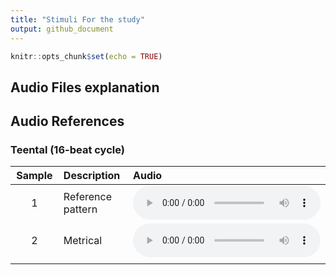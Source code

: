 ```yaml
---
title: "Stimuli For the study"
output: github_document
---
```


```r
knitr::opts_chunk$set(echo = TRUE)
```

## Audio Files explanation

## Audio References

### Teental (16-beat cycle)

| Sample | Description | Audio |
|:------:|:------------|:------|
| 1 | Reference pattern | <audio controls><source src="https://www.dropbox.com/scl/fi/7v4zveadf8ytkv5sdlzrh/TeentalReference.wav?rlkey=wd97zzvscmfndqapv16nkcptt&st=0s8modrw&dl=1" type="audio/wav"></audio> |
| 2 | Metrical | <audio controls><source src="[YOUR_DROPBOX_LINK]&dl=1" type="audio/wav"></audio> |
|

